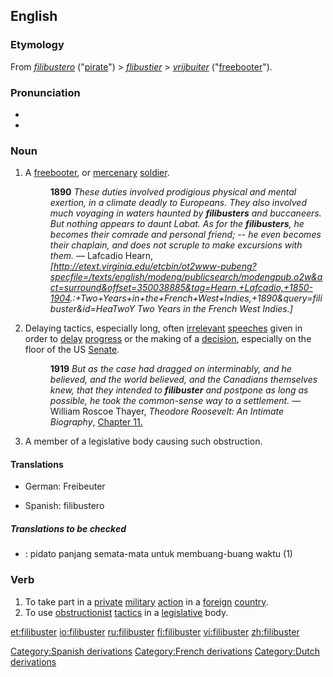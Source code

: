 ==English==
{{wikipedia}}

===Etymology===
From {{Sp.}} ''[[filibustero]]'' ("[[pirate]]") &gt; {{F.}} ''[[flibustier]]'' &gt; {{D.}} ''[[vrijbuiter]]'' ("[[freebooter]]").

===Pronunciation===
*{{IPA|/ˈfɪlɪbʌstə(r)/}}
*{{audio|en-us-filibuster.ogg|Audio (US)}}

===Noun===
{{en-noun}}

# A [[freebooter]], or [[mercenary]] [[soldier]].
#:'''1890''' ''These duties involved prodigious physical and mental exertion, in a climate deadly to Europeans. They also involved much voyaging in waters haunted by '''filibusters''' and buccaneers. But nothing appears to daunt Labat. As for the '''filibusters''', he becomes their comrade and personal friend; -- he even becomes their chaplain, and does not scruple to make excursions with them.'' — Lafcadio Hearn, ''[http://etext.virginia.edu/etcbin/ot2www-pubeng?specfile=/texts/english/modeng/publicsearch/modengpub.o2w&act=surround&offset=350038885&tag=Hearn,+Lafcadio,+1850-1904.:+Two+Years+in+the+French+West+Indies,+1890&query=filibuster&id=HeaTwoY Two Years in the French West Indies.]''
# {{US}} Delaying tactics, especially long, often [[irrelevant]] [[speech]]es given in order to [[delay]] [[progress]] or the making of a [[decision]], especially on the floor of the US [[senate|Senate]].
#:'''1919''' ''But as the case had dragged on interminably, and he believed, and the world believed, and the Canadians themselves knew, that they intended to '''filibuster''' and postpone as long as possible, he took the common-sense way to a settlement.'' —  William Roscoe Thayer, ''Theodore Roosevelt: An Intimate Biography'', [http://etext.virginia.edu/etcbin/ot2www-pubeng?specfile=/texts/english/modeng/publicsearch/modengpub.o2w&act=surround&offset=616952574&tag=Thayer,+William+Roscoe:+Theodore+Roosevelt:+An+Intimate+Biography,+1919&query=filibuster&id=ThaTheo Chapter 11.]
# {{US}} A member of a legislative body causing such obstruction.

====Translations====
{{trans-top|freebooter}}
*German: Freibeuter {{m}}
{{trans-mid}}
*Spanish: filibustero {{m}}
{{trans-bottom}}

{{trans-top|long speech given in order to delay progress or the making of a decision}}
{{trans-mid}}
{{trans-bottom}}

{{trans-top|A member of a legislative body causing such obstruction}}
{{trans-mid}}
{{trans-bottom}}

=====Translations to be checked=====
{{checktrans}}
*{{ttbc|Indonesian}}: pidato panjang semata-mata untuk membuang-buang waktu (1)

===Verb===
{{en-verb}}

#To take part in a [[private]] [[military]] [[action]] in a [[foreign]] [[country]].
#To use [[obstructionist]] [[tactic]]s in a [[legislative]] body.


[[Category:Spanish derivations]]
[[Category:French derivations]]
[[Category:Dutch derivations]]

[[et:filibuster]]
[[io:filibuster]]
[[ru:filibuster]]
[[fi:filibuster]]
[[vi:filibuster]]
[[zh:filibuster]]